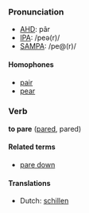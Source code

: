 ===Pronunciation===
*[[w:AHD|AHD]]: pâr
*[[w:IPA|IPA]]: /peə(r)/
*[[w:SAMPA|SAMPA]]: /pe@(r)/

====Homophones====
*[[pair]]
*[[pear]]

===Verb===
'''to pare''' ([[pared]], pared)

====Related terms====
*[[pare down]]

====Translations====
*Dutch: [[schillen]]